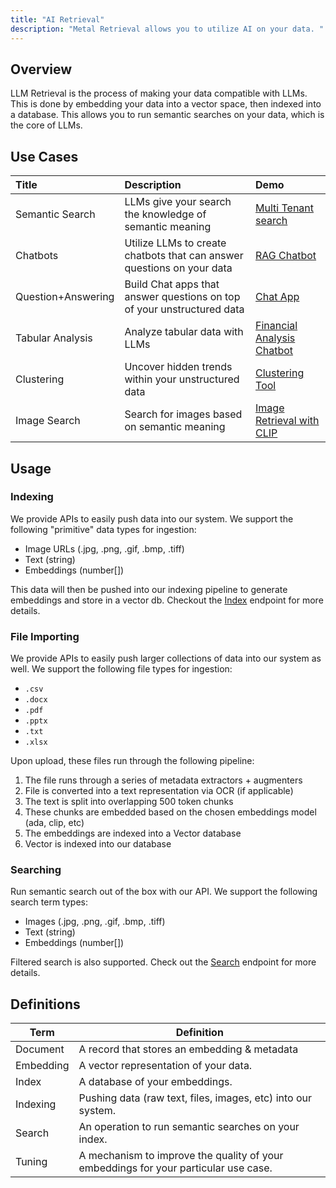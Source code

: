 ```yaml
---
title: "AI Retrieval"
description: "Metal Retrieval allows you to utilize AI on your data. "
---
```


## Overview
LLM Retrieval is the process of making your data compatible with LLMs. This is done by embedding your data into a vector space, then indexed into a database. This allows you to run semantic searches on your data, which is the core of LLMs.

## Use Cases

| Title | Description | Demo
| :--- | :--- | :--- |
| Semantic Search | LLMs give your search the knowledge of semantic meaning | [Multi Tenant search]('https://github.com/getmetal/Metal/blob/main/examples/03-multitenancy/multitenancy_search.ipynb') |
| Chatbots | Utilize LLMs to create chatbots that can answer questions on your data| [RAG Chatbot]('https://github.com/getmetal/Metal/blob/main/examples/06-wwc_chatbot-python/wwc.ipynb') |
| Question+Answering | Build Chat apps that answer questions on top of your unstructured data | [Chat App]('https://github.com/getmetal/Metal/tree/main/examples/05-ufo-chatbot-nodejs') |
| Tabular Analysis | Analyze tabular data with LLMs | [Financial Analysis Chatbot]('https://github.com/getmetal/Metal/blob/main/examples/04-financial-chatbot/financial_chatbot.ipynb') |
| Clustering |Uncover hidden trends within your unstructured data | [Clustering Tool]('https://getmetal.io/posts/10-clustering-tutorial') |
| Image Search | Search for images based on semantic meaning | [Image Retrieval with CLIP]('https://getmetal.io/posts/18-beyond-pixels') |

## Usage

### Indexing
We provide APIs to easily push data into our system. We support the following "primitive" data types for ingestion:

- Image URLs (.jpg, .png, .gif, .bmp, .tiff)
- Text (string)
- Embeddings (number[])

This data will then be pushed into our indexing pipeline to generate embeddings and store in a vector db. Checkout the [Index](/api-reference/documents/indexing) endpoint for more details.

### File Importing
We provide APIs to easily push larger collections of data into our system as well. We support the following file types for ingestion:

- `.csv`
- `.docx`
- `.pdf`
- `.pptx`
- `.txt`
- `.xlsx`

Upon upload, these files run through the following pipeline:

1. The file runs through a series of metadata extractors + augmenters
2. File is converted into a text representation via OCR (if applicable)
3. The text is split into overlapping 500 token chunks
4. These chunks are embedded based on the chosen embeddings model (ada, clip, etc)
5. The embeddings are indexed into a Vector database
6. Vector is indexed into our database


### Searching
Run semantic search out of the box with our API. We support the following search term types:

- Images (.jpg, .png, .gif, .bmp, .tiff)
- Text (string)
- Embeddings (number[])

Filtered search is also supported. Check out the [Search](/api-reference/documents/search) endpoint for more details.



## Definitions

| Term | Definition |
| --- | --- |
| Document | A record that stores an embedding & metadata |
| Embedding | A vector representation of your data. |
| Index | A database of your embeddings. |
| Indexing | Pushing data (raw text, files, images, etc) into our system.  |
| Search | An operation to run semantic searches on your index. |
| Tuning | A mechanism to improve the quality of your embeddings for your particular use case. |
